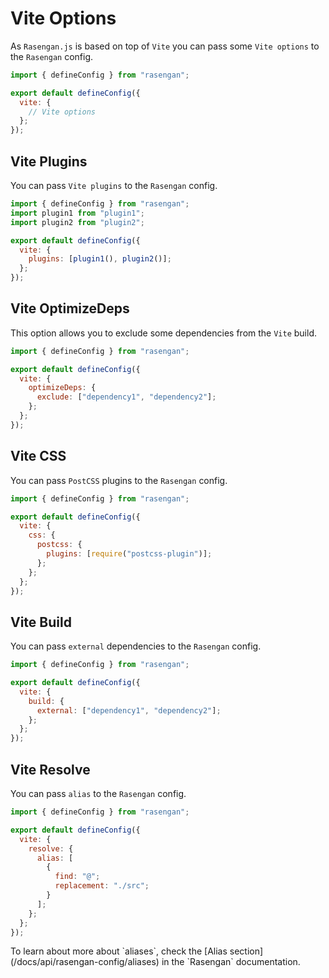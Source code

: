 
# Vite Options 

As `Rasengan.js` is based on top of `Vite` you can pass some `Vite options` to the `Rasengan` config.

```javascript filename="rasengan.config.js" copy showLineNumbers
import { defineConfig } from "rasengan";

export default defineConfig({
  vite: {
    // Vite options
  };
});
```

## Vite Plugins

You can pass `Vite plugins` to the `Rasengan` config.

```javascript filename="rasengan.config.js" copy showLineNumbers
import { defineConfig } from "rasengan";
import plugin1 from "plugin1";
import plugin2 from "plugin2";

export default defineConfig({
  vite: {
    plugins: [plugin1(), plugin2()];
  };
});
```

## Vite OptimizeDeps

This option allows you to exclude some dependencies from the `Vite` build.

```javascript filename="rasengan.config.js" copy showLineNumbers
import { defineConfig } from "rasengan";

export default defineConfig({
  vite: {
    optimizeDeps: {
      exclude: ["dependency1", "dependency2"];
    };
  };
});
```

## Vite CSS

You can pass `PostCSS` plugins to the `Rasengan` config.

```javascript filename="rasengan.config.js" copy showLineNumbers
import { defineConfig } from "rasengan";

export default defineConfig({
  vite: {
    css: {
      postcss: {
        plugins: [require("postcss-plugin")];
      };
    };
  };
});
```

## Vite Build

You can pass `external` dependencies to the `Rasengan` config.

```javascript filename="rasengan.config.js" copy showLineNumbers
import { defineConfig } from "rasengan";

export default defineConfig({
  vite: {
    build: {
      external: ["dependency1", "dependency2"];
    };
  };
});
```

## Vite Resolve

You can pass `alias` to the `Rasengan` config.

```javascript filename="rasengan.config.js" copy showLineNumbers
import { defineConfig } from "rasengan";

export default defineConfig({
  vite: {
    resolve: {
      alias: [
        {
          find: "@";
          replacement: "./src";
        }
      ];
    };
  };
});
```

<AlertBox>
To learn about more about `aliases`, check the [Alias section](/docs/api/rasengan-config/aliases) in the `Rasengan` documentation.
</AlertBox>